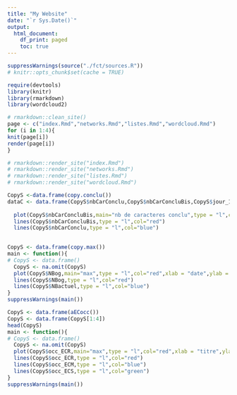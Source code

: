 ```yaml
---
title: "My Website"
date: "`r Sys.Date()`"
output:
  html_document:
    df_print: paged
    toc: true
---
```

```r
suppressWarnings(source("./fct/sources.R"))
# knitr::opts_chunk$set(cache = TRUE)

require(devtools)
library(knitr)
library(rmarkdown)
library(wordcloud2)
```


```r
# rmarkdown::clean_site()
page <- c("index.Rmd","networks.Rmd","listes.Rmd","wordcloud.Rmd")
for (i in 1:4){
knit(page[i])
render(page[i])
}

# rmarkdown::render_site("index.Rmd")
# rmarkdown::render_site("networks.Rmd")
# rmarkdown::render_site("listes.Rmd")
# rmarkdown::render_site("wordcloud.Rmd")
```

```r
CopyS <-data.frame(copy.conclu())
dataC <- data.frame(CopyS$nbCarConclu,CopyS$nbCarConcluBis,CopyS$jour_1,CopyS$date)
  
  plot(CopyS$nbCarConcluBis,main="nb de caracteres conclu",type = "l",col="red",xlab = "date",ylab = "nb car")
  lines(CopyS$nbCarConcluBis,type = "l",col="red")
  lines(CopyS$nbCarConclu,type = "l",col="blue")
  
```

```r
CopyS <- data.frame(copy.max())
main <- function(){
# CopyS <- data.frame()
  CopyS <- na.omit(CopyS)
  plot(CopyS$NBog,main="max",type = "l",col="red",xlab = "date",ylab = "nb")
  lines(CopyS$NBog,type = "l",col="red")
  lines(CopyS$NBactuel,type = "l",col="blue")
}
suppressWarnings(main())
```

```r
CopyS <- data.frame(aECocc())
CopyS <- data.frame(CopyS[1:4])
head(CopyS)
main <- function(){
# CopyS <- data.frame()
  CopyS <- na.omit(CopyS)
  plot(CopyS$occ_ECR,main="max",type = "l",col="red",xlab = "titre",ylab = "nb")
  lines(CopyS$occ_ECR,type = "l",col="red")
  lines(CopyS$occ_ECM,type = "l",col="blue")
  lines(CopyS$occ_ECS,type = "l",col="green")
}
suppressWarnings(main())
```
